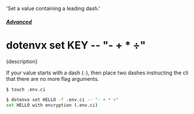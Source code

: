   'Set a value containing a leading dash.'

##### [Advanced](/docs/advanced)
# dotenvx set KEY -- "- + * ÷"

<p className="lead">{description}</p>

If your value starts with a dash (`-`), then place two dashes instructing the cli that there are no more flag arguments.

```sh
$ touch .env.ci

$ dotenvx set HELLO -f .env.ci -- "- + * ÷"
set HELLO with encryption (.env.ci)
```
